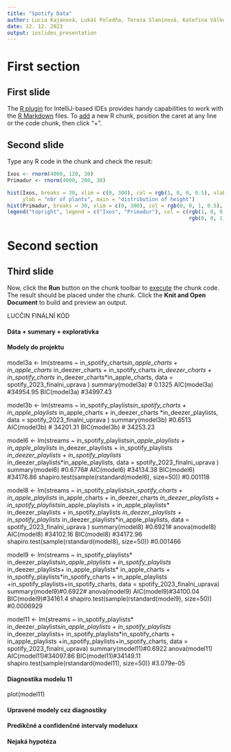 ```yaml
---
title: "Spotify Data"
author: Lucia Kajanová, Lukáš Poledňa, Tereza Slaninová, Kateřina Válková
date: 12. 12. 2023
output: ioslides_presentation
---
```


# First section

## First slide

The [R plugin](https://www.jetbrains.com/help/pycharm/r-plugin-support.html) for IntelliJ-based IDEs provides
handy capabilities to work with the [R Markdown](https://www.jetbrains.com/help/pycharm/r-markdown.html) files.
To [add](https://www.jetbrains.com/help/pycharm/r-markdown.html#add-code-chunk) a new R chunk,
position the caret at any line or the code chunk, then click "+".

## Second slide

Type any R code in the chunk and check the result:

```r
Ixos <- rnorm(4000, 120, 30)
Primadur <- rnorm(4000, 200, 30)

hist(Ixos, breaks = 30, xlim = c(0, 300), col = rgb(1, 0, 0, 0.5), xlab = "height",
     ylab = "nbr of plants", main = "distribution of height")
hist(Primadur, breaks = 30, xlim = c(0, 300), col = rgb(0, 0, 1, 0.5), add = T)
legend("topright", legend = c("Ixos", "Primadur"), col = c(rgb(1, 0, 0, 0.5),
                                                           rgb(0, 0, 1, 0.5)), pt.cex = 2, pch = 15)
```

# Second section

## Third slide

Now, click the **Run** button on the chunk toolbar to [execute](https://www.jetbrains.com/help/pycharm/r-markdown.html#run-r-code) the chunk code. The result should be placed under the chunk.
Click the **Knit and Open Document** to build and preview an output.






################################################### LUCČIN FINÁLNÍ KÓD ############################################################### 

#### Dáta + summary + exploratívka ####




#### Modely do projektu #### 

model3a <- lm(streams ~ in_spotify_charts*in_apple_charts + in_apple_charts* in_deezer_charts + in_spotify_charts *in_deezer_charts + in_spotify_charts* in_deezer_charts*in_apple_charts, data = spotify_2023_finalni_uprava )
summary(model3a) # 0.1325
AIC(model3a) #34954.95
BIC(model3a) #34997.43 

model3b <- lm(streams ~ in_spotify_playlists*in_spotify_charts + in_apple_playlists* in_apple_charts + in_deezer_charts *in_deezer_playlists, data = spotify_2023_finalni_uprava )
summary(model3b) #0.6513
AIC(model3b) # 34201.31
BIC(model3b) # 34253.23

model6 <- lm(streams ~ in_spotify_playlists*in_apple_playlists + in_apple_playlists* in_deezer_playlists + in_spotify_playlists *in_deezer_playlists + in_spotify_playlists* in_deezer_playlists*in_apple_playlists, data = spotify_2023_finalni_uprava )
summary(model6) #0.6776#
AIC(model6) #34134.38
BIC(model6) #34176.86
shapiro.test(sample(rstandard(model6), size=50)) #0.001118 


model8 <- lm(streams ~ in_spotify_playlists*in_spotify_charts + in_apple_playlists* in_apple_charts + in_deezer_charts *in_deezer_playlists + in_spotify_playlists*in_apple_playlists + in_apple_playlists* in_deezer_playlists + in_spotify_playlists *in_deezer_playlists + in_spotify_playlists* in_deezer_playlists*in_apple_playlists,  data = spotify_2023_finalni_uprava )
summary(model8) #0.6921#
anova(model8)
AIC(model8) #34102.16
BIC(model8) #34172.96
shapiro.test(sample(rstandard(model8), size=50)) #0.001466 



model9 <- lm(streams ~ in_spotify_playlists* in_deezer_playlists*in_apple_playlists + in_spotify_playlists *in_deezer_playlists+ in_apple_playlists* in_apple_charts + in_spotify_playlists*in_spotify_charts + in_apple_playlists +in_spotify_playlists+in_spotify_charts,  data = spotify_2023_finalni_uprava)
summary(model9)#0.6922#
anova(model9)
AIC(model9)#34100.04
BIC(model9)#34161.4
shapiro.test(sample(rstandard(model9), size=50)) #0.0006929 


model11 <- lm(streams ~ in_spotify_playlists* in_deezer_playlists*in_apple_playlists + in_spotify_playlists *in_deezer_playlists+ in_spotify_playlists*in_spotify_charts + in_apple_playlists +in_spotify_playlists+in_spotify_charts,  data = spotify_2023_finalni_uprava)
summary(model11)#0.6922
anova(model11)
AIC(model11)#34097.86
BIC(model11)#34149.11
shapiro.test(sample(rstandard(model11), size=50)) #3.079e-05

#### Diagnostika modelu 11 ####
plot(model11)

#### Upravené modely cez diagnostiky ####

#### Predikčné a confidenčné intervaly modeluxx ####


#### Nejaká hypotéza #### 

